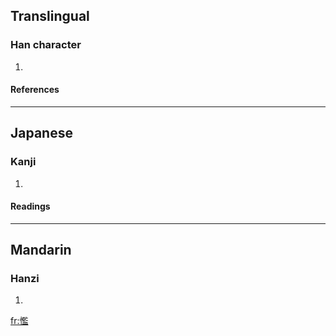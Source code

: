 ==Translingual==
===Han character===
{{Han char|rn=61|rad=心|as=14|sn=17|four=|canj=心尸戈廿 (PSIT), 心尸一廿 (PSMT)}}
# {{defn|Han|sort=心14}}
====References====
{{Han ref|kx=0406.430|dkj=11382|dj=0747.340|hdz=42364.140|uh=61E2|ud=25058}}
----
==Japanese==
===Kanji===
{{ja-kanji|grade=|rs=心14}}
# {{defn|Japanese}} 
====Readings====
{{ja-readings|on=[[らん]] (ran), [[かん]] (kan), [[げん]] (gen)|kun=[[むさぼる]] (musaboru), [[すこやか]] (sukoyaka)}}
----
==Mandarin==
===Hanzi===
{{cmn-hanzi|pin=[[lán]] (lan2)|wg=lan<sup>2</sup>}}
# {{defn|Mandarin}}

[[fr:懢]]